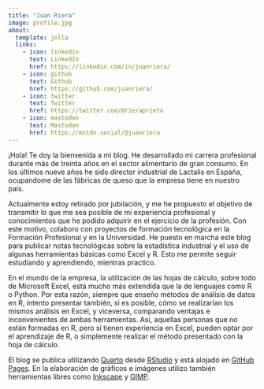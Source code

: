 ```yaml
---
title: "Juan Riera"
image: profile.jpg
about:
  template: jolla
  links:
    - icon: linkedin
      text: LinkedIn
      href: https://linkedin.com/in/juanriera/
    - icon: github
      text: Github
      href: https://github.com/juanriera/    
    - icon: twitter
      text: Twitter
      href: https://twitter.com/@rieraprieto
    - icon: mastodon
      text: Mastodon
      href: https://mstdn.social/@juanriera
---
```


¡Hola! Te doy la bienvenida a mi blog. He desarrollado mi carrera profesional durante más de treinta años en el sector alimentario de gran consumo. En los últimos nueve años he sido director industrial de Lactalis en Espàña, ocupandome de las fábricas de queso que la empresa tiene en nuestro país.

Actualmente estoy retirado por jubilación, y me he propuesto el objetivo de transmitir lo que me sea posible de mi experiencia profesional y conocimientos que he podido adquirir en el ejercicio de la profesión. Con este motivo, colaboro con proyectos de formación tecnológica en la Formación Profesional y en la Universidad. He puesto en marcha este blog para publicar notas tecnológicas sobre la estadística industrial y el uso de algunas herramientas básicas como Excel y R. Esto me permite seguir estudiando y aprendiendo, mientras practico.

En el mundo de la empresa, la utilización de las hojas de cálculo, sobre todo de Microsoft Excel, está mucho más extendida que la de lenguajes como R o Python. Por esta razón, siempre que enseño métodos de análisis de datos en R, intento presentar también, si es posible, cómo se realizarían los mismos análisis en Excel, y viceversa, comparando ventajas e inconvenientes de ambas herramientas. Así, aquellas personas que no están formadas en R, pero sí tienen experiencia en Excel, pueden optar por el aprendizaje de R, o simplemente realizar el método presentado con la hoja de cálculo.

El blog se publica utilizando [Quarto](https://quarto.org/) desde [RStudio](https://posit.co/products/open-source/rstudio/) y está alojado en [GitHub Pages](https://pages.github.com/). En la elaboración de gráficos e imágenes utilizo también herramientas libres como [Inkscape](https://inkscape.org/) y [GIMP](https://www.gimp.org/).
